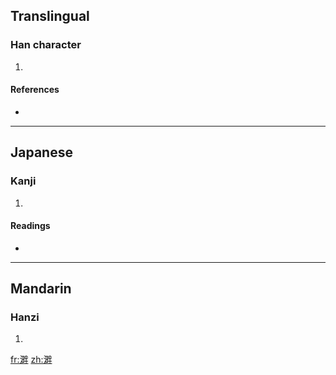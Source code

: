 ==Translingual==

===Han character===
{{Han char|rn=85|rad=水|as=10|sn=13|four=3915<sub>0</sub>|canj=水田火手 (EWFQ)}}

# {{defn|Han|sort=水10}}

====References====
* {{Han ref|kx=0641.200|dkj=17998|dj=1049.010|hdz=31698.100|uh=6EBF|ud=28351|bh=DE64|bd=56932}}

----

==Japanese==

===Kanji===
{{ja-kanji|grade=|rs=水10}}

# {{defn|Japanese|sort=水10}}

====Readings====
* {{ja-readings|on=[[はん]] (han)|kun=[[みずぎわ]] (mizugiwa)}}

----

==Mandarin==

===Hanzi===
{{cmn-hanzi|pin=[[pàn]] ([[pan4]])|wg=p'an<sup>4</sup>}}

# {{defn|Mandarin|sort=水10}}

[[fr:溿]]
[[zh:溿]]